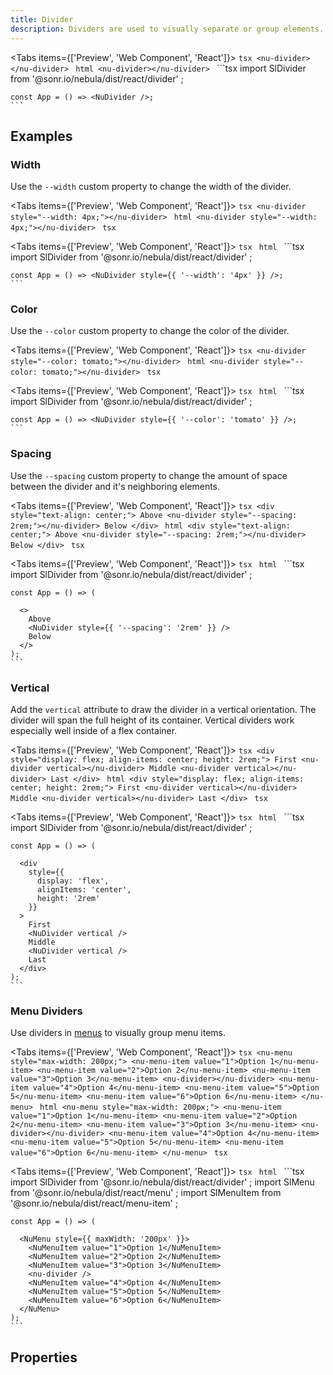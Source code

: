 ```yaml
---
title: Divider
description: Dividers are used to visually separate or group elements.
---
```



<Tabs items={['Preview', 'Web Component', 'React']}>
  <Tab value="Preview">
    ```tsx
    <nu-divider></nu-divider>
    ```
  </Tab>
  <Tab value="Web Component">
    ```html
    <nu-divider></nu-divider>
    ```
  </Tab>
  <Tab value="React">
    ```tsx
    import SlDivider from '@sonr.io/nebula/dist/react/divider'
    ;
    
    const App = () => <NuDivider />;
    ```
  </Tab>
</Tabs>

## Examples

### Width

Use the `--width` custom property to change the width of the divider.

<Tabs items={['Preview', 'Web Component', 'React']}>
  <Tab value="Preview">
    ```tsx
    <nu-divider style="--width: 4px;"></nu-divider>
    ```
  </Tab>
  <Tab value="Web Component">
    ```html
    <nu-divider style="--width: 4px;"></nu-divider>
    ```
  </Tab>
  <Tab value="React">
    ```tsx
    ```
  </Tab>
</Tabs>

<Tabs items={['Preview', 'Web Component', 'React']}>
  <Tab value="Preview">
    ```tsx
    ```
  </Tab>
  <Tab value="Web Component">
    ```html
    ```
  </Tab>
  <Tab value="React">
    ```tsx
    import SlDivider from '@sonr.io/nebula/dist/react/divider'
    ;
    
    const App = () => <NuDivider style={{ '--width': '4px' }} />;
    ```
  </Tab>
</Tabs>

### Color

Use the `--color` custom property to change the color of the divider.

<Tabs items={['Preview', 'Web Component', 'React']}>
  <Tab value="Preview">
    ```tsx
    <nu-divider style="--color: tomato;"></nu-divider>
    ```
  </Tab>
  <Tab value="Web Component">
    ```html
    <nu-divider style="--color: tomato;"></nu-divider>
    ```
  </Tab>
  <Tab value="React">
    ```tsx
    ```
  </Tab>
</Tabs>

<Tabs items={['Preview', 'Web Component', 'React']}>
  <Tab value="Preview">
    ```tsx
    ```
  </Tab>
  <Tab value="Web Component">
    ```html
    ```
  </Tab>
  <Tab value="React">
    ```tsx
    import SlDivider from '@sonr.io/nebula/dist/react/divider'
    ;
    
    const App = () => <NuDivider style={{ '--color': 'tomato' }} />;
    ```
  </Tab>
</Tabs>

### Spacing

Use the `--spacing` custom property to change the amount of space between the divider and it's neighboring elements.

<Tabs items={['Preview', 'Web Component', 'React']}>
  <Tab value="Preview">
    ```tsx
    <div style="text-align: center;">
      Above
      <nu-divider style="--spacing: 2rem;"></nu-divider>
      Below
    </div>
    ```
  </Tab>
  <Tab value="Web Component">
    ```html
    <div style="text-align: center;">
      Above
      <nu-divider style="--spacing: 2rem;"></nu-divider>
      Below
    </div>
    ```
  </Tab>
  <Tab value="React">
    ```tsx
    ```
  </Tab>
</Tabs>

<Tabs items={['Preview', 'Web Component', 'React']}>
  <Tab value="Preview">
    ```tsx
    ```
  </Tab>
  <Tab value="Web Component">
    ```html
    ```
  </Tab>
  <Tab value="React">
    ```tsx
    import SlDivider from '@sonr.io/nebula/dist/react/divider'
    ;
    
    const App = () => (
      
      <>
        Above
        <NuDivider style={{ '--spacing': '2rem' }} />
        Below
      </>
    );
    ```
  </Tab>
</Tabs>

### Vertical

Add the `vertical` attribute to draw the divider in a vertical orientation. The divider will span the full height of its container. Vertical dividers work especially well inside of a flex container.

<Tabs items={['Preview', 'Web Component', 'React']}>
  <Tab value="Preview">
    ```tsx
    <div style="display: flex; align-items: center; height: 2rem;">
      First
      <nu-divider vertical></nu-divider>
      Middle
      <nu-divider vertical></nu-divider>
      Last
    </div>
    ```
  </Tab>
  <Tab value="Web Component">
    ```html
    <div style="display: flex; align-items: center; height: 2rem;">
      First
      <nu-divider vertical></nu-divider>
      Middle
      <nu-divider vertical></nu-divider>
      Last
    </div>
    ```
  </Tab>
  <Tab value="React">
    ```tsx
    ```
  </Tab>
</Tabs>

<Tabs items={['Preview', 'Web Component', 'React']}>
  <Tab value="Preview">
    ```tsx
    ```
  </Tab>
  <Tab value="Web Component">
    ```html
    ```
  </Tab>
  <Tab value="React">
    ```tsx
    import SlDivider from '@sonr.io/nebula/dist/react/divider'
    ;
    
    const App = () => (
      
      <div
        style={{
          display: 'flex',
          alignItems: 'center',
          height: '2rem'
        }}
      >
        First
        <NuDivider vertical />
        Middle
        <NuDivider vertical />
        Last
      </div>
    );
    ```
  </Tab>
</Tabs>

### Menu Dividers

Use dividers in [menus](/components/menu) to visually group menu items.

<Tabs items={['Preview', 'Web Component', 'React']}>
  <Tab value="Preview">
    ```tsx
    <nu-menu style="max-width: 200px;">
      <nu-menu-item value="1">Option 1</nu-menu-item>
      <nu-menu-item value="2">Option 2</nu-menu-item>
      <nu-menu-item value="3">Option 3</nu-menu-item>
      <nu-divider></nu-divider>
      <nu-menu-item value="4">Option 4</nu-menu-item>
      <nu-menu-item value="5">Option 5</nu-menu-item>
      <nu-menu-item value="6">Option 6</nu-menu-item>
    </nu-menu>
    ```
  </Tab>
  <Tab value="Web Component">
    ```html
    <nu-menu style="max-width: 200px;">
      <nu-menu-item value="1">Option 1</nu-menu-item>
      <nu-menu-item value="2">Option 2</nu-menu-item>
      <nu-menu-item value="3">Option 3</nu-menu-item>
      <nu-divider></nu-divider>
      <nu-menu-item value="4">Option 4</nu-menu-item>
      <nu-menu-item value="5">Option 5</nu-menu-item>
      <nu-menu-item value="6">Option 6</nu-menu-item>
    </nu-menu>
    ```
  </Tab>
  <Tab value="React">
    ```tsx
    ```
  </Tab>
</Tabs>

<Tabs items={['Preview', 'Web Component', 'React']}>
  <Tab value="Preview">
    ```tsx
    ```
  </Tab>
  <Tab value="Web Component">
    ```html
    ```
  </Tab>
  <Tab value="React">
    ```tsx
    import SlDivider from '@sonr.io/nebula/dist/react/divider'
    ;
    import SlMenu from '@sonr.io/nebula/dist/react/menu'
    ;
    import SlMenuItem from '@sonr.io/nebula/dist/react/menu-item'
    ;
    
    const App = () => (
      
      <NuMenu style={{ maxWidth: '200px' }}>
        <NuMenuItem value="1">Option 1</NuMenuItem>
        <NuMenuItem value="2">Option 2</NuMenuItem>
        <NuMenuItem value="3">Option 3</NuMenuItem>
        <nu-divider />
        <NuMenuItem value="4">Option 4</NuMenuItem>
        <NuMenuItem value="5">Option 5</NuMenuItem>
        <NuMenuItem value="6">Option 6</NuMenuItem>
      </NuMenu>
    );
    ```
  </Tab>
</Tabs>

## Properties

<AutoTypeTable path="./src/components/divider/divider.component.ts" name="NuDivider" />

